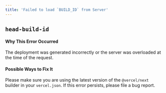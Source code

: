 ```yaml
---
title: 'Failed to load `BUILD_ID` from Server'
---
```


## `head-build-id`

#### Why This Error Occurred

The deployment was generated incorrectly or the server was overloaded at the time of the request.

#### Possible Ways to Fix It

Please make sure you are using the latest version of the `@vercel/next` builder in your `vercel.json`.
If this error persists, please file a bug report.
